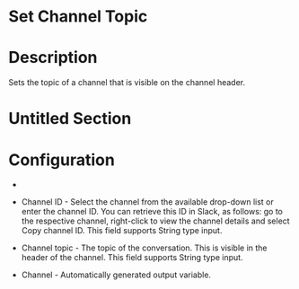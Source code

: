 ﻿# Set Channel Topic

# Description

Sets the topic of a channel that is visible on the channel header.

# Untitled Section

# Configuration

* 
* Channel ID - Select the channel from the available drop-down list or enter the channel ID. You can retrieve this ID in Slack, as follows: go to the respective channel, right-click to view the channel details and select Copy channel ID. This field supports String type input.
* Channel topic - The topic of the conversation. This is visible in the header of the channel. This field supports String type input.









* Channel - Automatically generated output variable.
